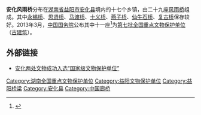 {{文物保护单位
| 级别 = 全国
| 名称 = 安化风雨桥
| 编号 = 7-1268-3-566
| 分类 = 古建筑
| 时代 = 清、民国
| 所在 = [[湖南省|湖南省]][[益阳市|益阳市]][[安化县|安化县]]
| 登录 =2013年[[第七批全国重点文物保护单位|第七批]] 
| Cat = 湖南全国重点文物保护单位
}}
'''安化风雨桥'''分布在[[湖南省|湖南省]][[益阳市|益阳市]][[安化县|安化县]]境内的十七个乡镇，由二十九座[[风雨桥|风雨桥]]组成。其中[[永锡桥|永锡桥]]、[[思贤桥|思贤桥]]、[[马渡桥|马渡桥]]、[[十义桥|十义桥]]、[[燕子桥|燕子桥]]、[[仙牛石桥|仙牛石桥]]、[[复古桥|复古桥]]保存较好。2013年3月，[[中华人民共和国国务院|中国国务院]]公布其中十一座<ref>{{Cite web |url=http://www.ahxww.cn/Info.aspx?ModelId=1&Id=41691 |title=基层反映：安化风雨桥五大突出问题亟待引起重视 |access-date=2017-11-11 |archive-date=2017-11-11 |archive-url=https://web.archive.org/web/20171111205641/http://www.ahxww.cn/Info.aspx?ModelId=1&Id=41691 |dead-url=no }}</ref>为[[第七批全国重点文物保护单位|第七批全国重点文物保护单位]]（[[第七批全国重点文物保护单位中的古建筑|古建筑]]）。

== 外部链接 ==
*[http://www.ahxww.cn/Info.aspx?ModelId=1&Id=34870 安化两处文物成功入选“国家级文物保护单位”] {{Wayback|url=http://www.ahxww.cn/Info.aspx?ModelId=1&Id=34870 |date=20160304223253 }}

{{湖南全国重点文物保护单位}}
[[Category:湖南全国重点文物保护单位|Category:湖南全国重点文物保护单位]]
[[Category:益阳文物保护单位|Category:益阳文物保护单位]]
[[Category:益阳桥梁|Category:益阳桥梁]]
[[Category:安化县|Category:安化县]]
[[Category:中国廊桥|Category:中国廊桥]]